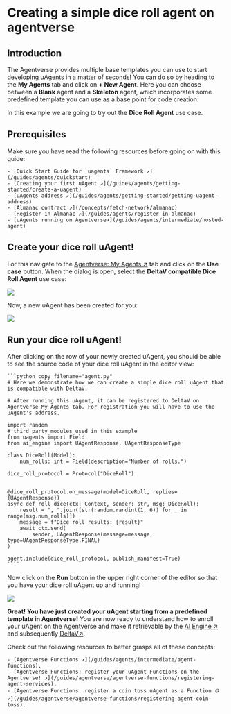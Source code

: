 # Creating a simple dice roll agent on agentverse

## Introduction

The Agentverse provides multiple base templates you can use to start developing uAgents in a matter of seconds! You can do so by heading to the **My Agents** tab and click on **+ New Agent**. Here you can choose between a **Blank** agent and a **Skeleton** agent, which incorporates some predefined template you can use as a base point for code creation.

In this example we are going to try out the **Dice Roll Agent** use case.

## Prerequisites

Make sure you have read the following resources before going on with this guide:

    - [Quick Start Guide for `uagents` Framework ↗️](/guides/agents/quickstart)
    - [Creating your first uAgent ↗️](/guides/agents/getting-started/create-a-uagent)
    - [uAgents address ↗️](/guides/agents/getting-started/getting-uagent-address)
    - [Almanac contract ↗️](/concepts/fetch-network/almanac)
    - [Register in Almanac ↗️](/guides/agents/register-in-almanac)
    - [uAgents running on Agentverse↗️](/guides/agents/intermediate/hosted-agent)

## Create your dice roll uAgent!

For this navigate to the [Agentverse: My Agents ↗️](https://agentverse.ai/agents) tab and click on the **Use case** button. When the dialog is open, select the **DeltaV compatible Dice Roll Agent** use case:

![](src/images/guides/agentverse/registering-agent-dice-roll/use-case-dialog.png)

Now, a new uAgent has been created for you:

![](src/images/guides/agentverse/registering-agent-dice-roll/hosted-agent-in-list.png)

## Run your dice roll uAgent!

After clicking on the row of your newly created uAgent, you should be able to see the source code of your dice roll uAgent in the editor view:

    ```python copy filename="agent.py"
    # Here we demonstrate how we can create a simple dice roll uAgent that is compatible with DeltaV.

    # After running this uAgent, it can be registered to DeltaV on Agentverse My Agents tab. For registration you will have to use the uAgent's address.

    import random
    # third party modules used in this example
    from uagents import Field
    from ai_engine import UAgentResponse, UAgentResponseType

    class DiceRoll(Model):
        num_rolls: int = Field(description="Number of rolls.")

    dice_roll_protocol = Protocol("DiceRoll")


    @dice_roll_protocol.on_message(model=DiceRoll, replies={UAgentResponse})
    async def roll_dice(ctx: Context, sender: str, msg: DiceRoll):
        result = ", ".join([str(random.randint(1, 6)) for _ in range(msg.num_rolls)])
        message = f"Dice roll results: {result}"
        await ctx.send(
            sender, UAgentResponse(message=message, type=UAgentResponseType.FINAL)
    )

    agent.include(dice_roll_protocol, publish_manifest=True)
    ````

Now click on the **Run** button in the upper right corner of the editor so that you have your dice roll uAgent up and running!

![](src/images/guides/agentverse/registering-agent-dice-roll/run-hosted-agent.png)

**Great! You have just created your uAgent starting from a predefined template in Agentverse!** You are now ready to understand how to enroll your uAgent on the Agentverse and make it retrievable by the [AI Engine ↗️](/concepts/ai-engine/ai-engine-intro) and subsequently [DeltaV↗️](/concepts/ai-engine/deltav).

Check out the following resources to better grasps all of these concepts:

    - [Agentverse Functions ↗️](/guides/agents/intermediate/agent-functions).
    - [Agentverse Functions: register your uAgent Functions on the Agentverse! ↗️](/guides/agentverse/agentverse-functions/registering-agent-services).
    - [Agentverse Functions: register a coin toss uAgent as a Function 🪙 ↗️](/guides/agentverse/agentverse-functions/registering-agent-coin-toss).
